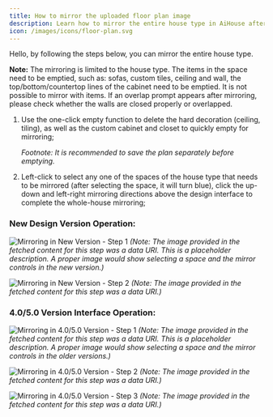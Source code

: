 ```yaml
---
title: How to mirror the uploaded floor plan image
description: Learn how to mirror the entire house type in AiHouse after uploading a floor plan image, for both new and older versions of the software.
icon: /images/icons/floor-plan.svg
---
```


Hello, by following the steps below, you can mirror the entire house type.

**Note:** The mirroring is limited to the house type. The items in the space need to be emptied, such as: sofas, custom tiles, ceiling and wall, the top/bottom/countertop lines of the cabinet need to be emptied. It is not possible to mirror with items. If an overlap prompt appears after mirroring, please check whether the walls are closed properly or overlapped.

1.  Use the one-click empty function to delete the hard decoration (ceiling, tiling), as well as the custom cabinet and closet to quickly empty for mirroring;

    *Footnote: It is recommended to save the plan separately before emptying.*

2.  Left-click to select any one of the spaces of the house type that needs to be mirrored (after selecting the space, it will turn blue), click the up-down and left-right mirroring directions above the design interface to complete the whole-house mirroring;

### New Design Version Operation:

![Mirroring in New Version - Step 1](https://ai-study1.3vjia.com/aihouse-web/39980829-3b7a-473a-80e1-37c0b013890e.png)
*(Note: The image provided in the fetched content for this step was a data URI. This is a placeholder description. A proper image would show selecting a space and the mirror controls in the new version.)*

![Mirroring in New Version - Step 2](https://ai-study1.3vjia.com/aihouse-web/2d50e399-406c-4008-a70a-19853c0908c6.png)
*(Note: The image provided in the fetched content for this step was a data URI.)*

### 4.0/5.0 Version Interface Operation:

![Mirroring in 4.0/5.0 Version - Step 1](https://ai-study1.3vjia.com/aihouse-web/39980829-3b7a-473a-80e1-37c0b013890e.png)
*(Note: The image provided in the fetched content for this step was a data URI. This is a placeholder description. A proper image would show selecting a space and the mirror controls in the older versions.)*

![Mirroring in 4.0/5.0 Version - Step 2](https://ai-study1.3vjia.com/aihouse-web/a699809c-058a-4f97-8f5a-a9048d50f118.png)
*(Note: The image provided in the fetched content for this step was a data URI.)*

![Mirroring in 4.0/5.0 Version - Step 3](https://ai-study1.3vjia.com/aihouse-web/2d50e399-406c-4008-a70a-19853c0908c6.png)
*(Note: The image provided in the fetched content for this step was a data URI.)*
